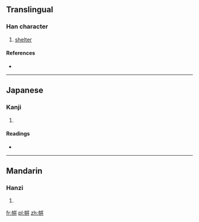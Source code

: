 {{also|帡}}
==Translingual==

===Han character===
{{Han char|rn=50|rad=巾|as=08|sn=11|four=|canj=中月卜十十 (LBYJJ)}}

# [[shelter]]

====References====
* {{Han ref|kx=0332.190|dkj=08938|hdz=10745.070|uh=5E32|ud=24114}}

----

==Japanese==

===Kanji===
{{ja-kanji|grade=|rs=巾08}}

# {{defn|Japanese|sort=巾08}}

====Readings====
* {{ja-readings|on=[[へい]] (hei), [[ひよう]] (hiyō), [[びょう]] (byō)|kun=[[おおう]] (oou)}}

----

==Mandarin==

===Hanzi===
{{cmn-hanzi|pin=[[jiān]] ([[jian1]]), [[jiǎn]] ([[jian3]]), [[píng]] ([[ping2]])|wg=chien<sup>1</sup>, chien<sup>3</sup>, p'ing<sup>2</sup>}}

# {{defn|Mandarin|sort=巾08}}

[[fr:帲]]
[[pl:帲]]
[[zh:帲]]